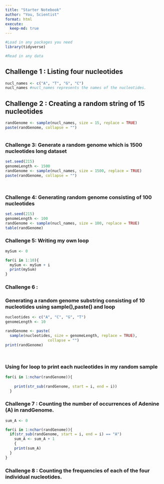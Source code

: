 ```yaml
---
title: "Starter Notebook"
author: "You, Scientist"
format: html
execute:
  keep-md: true
---
```


```r
#Load in any packages you need
library(tidyverse)

#Read in any data

```

## Challenge 1 : Listing four nucleotides

```r
nucl_names <- c("A", "T", "G", "C")
nucl_names #nucl_names represents the names of the nucleotides. 

```

## Challenge 2 : Creating a random string of 15 nucleotides

```r
randGenome <- sample(nucl_names, size = 15, replace = TRUE)
paste(randGenome, collapse = "")



```

### Challenge 3: Generate a random genome which is 1500 nucleotides long dataset

```r
set.seed(215)
genomeLength <- 1500
randGenome <- sample(nucl_names, size = 1500, replace = TRUE)
paste(randGenome, collapse = "")




```

### Challenge 4: Generating random genome consisting of 100 nucleotides

```r
set.seed(215)
genomeLength <- 100
randGenome <- sample(nucl_names, size = 100, replace = TRUE)
table(randGenome)


```

### Challenge 5: Writing my own loop 

```r
mySum <- 0

for(i in 1:10){
  mySum <- mySum + i
  print(mySum)
}


```

### Challenge 6 : 

### Generating a random genome substring consisting of 10 nucleotides using sample(),paste() and loop

```r
nucleotides <- c("A", "C", "G", "T")
genomeLength <- 10

randGenome <- paste(
  sample(nucleotides, size = genomeLength, replace = TRUE),
                   collapse = "")
print(randGenome)




```

### Using for loop to print each nucleotides in my random sample

```r
for(i in 1:nchar(randGenome)){
  
    print(str_sub(randGenome, start = i, end = i))
  }

```

### Challenge 7 :  Counting the number of occurrences of Adenine (A) in randGenome.

```r
sum_A <- 0

for(i in 1:nchar(randGenome)){
  if(str_sub(randGenome, start = i, end = i) == "A")
    sum_A <- sum_A + 1
    {
    print(sum_A)
  }
}

```

### Challenge 8 : Counting the frequencies of each of the four individual nucleotides.

```r










```

